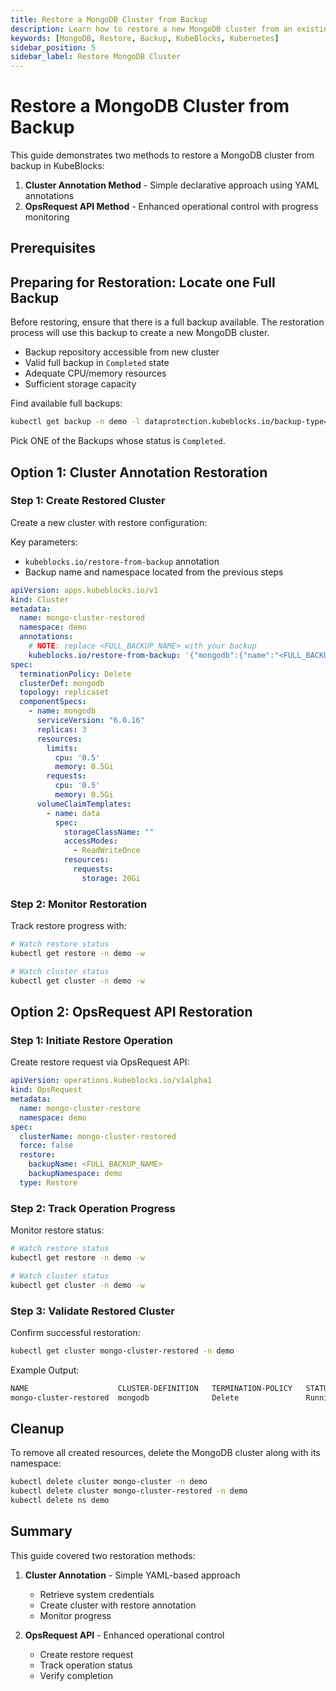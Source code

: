 ```yaml
---
title: Restore a MongoDB Cluster from Backup
description: Learn how to restore a new MongoDB cluster from an existing backup in KubeBlocks using the Cluster Annotation or OpsRequest API.
keywords: [MongoDB, Restore, Backup, KubeBlocks, Kubernetes]
sidebar_position: 5
sidebar_label: Restore MongoDB Cluster
---
```



# Restore a MongoDB Cluster from Backup

This guide demonstrates two methods to restore a MongoDB cluster from backup in KubeBlocks:

1. **Cluster Annotation Method** - Simple declarative approach using YAML annotations
2. **OpsRequest API Method** - Enhanced operational control with progress monitoring

## Prerequisites


<Prerequisites />

## Preparing for Restoration: Locate one Full Backup
Before restoring, ensure that there is a full backup available. The restoration process will use this backup to create a new MongoDB cluster.

- Backup repository accessible from new cluster
- Valid full backup in `Completed` state
- Adequate CPU/memory resources
- Sufficient storage capacity

Find available full backups:

```bash
kubectl get backup -n demo -l dataprotection.kubeblocks.io/backup-type=Full,app.kubernetes.io/instance=mongo-cluster # get the list of full backups
```

Pick ONE of the Backups whose status is `Completed`.

## Option 1: Cluster Annotation Restoration

### Step 1: Create Restored Cluster
Create a new cluster with restore configuration:

Key parameters:
- `kubeblocks.io/restore-from-backup` annotation
- Backup name and namespace located from the previous steps


```yaml
apiVersion: apps.kubeblocks.io/v1
kind: Cluster
metadata:
  name: mongo-cluster-restored
  namespace: demo
  annotations:
    # NOTE: replace <FULL_BACKUP_NAME> with your backup
    kubeblocks.io/restore-from-backup: '{"mongodb":{"name":"<FULL_BACKUP_NAME>","namespace":"demo","volumeRestorePolicy":"Parallel"}}'
spec:
  terminationPolicy: Delete
  clusterDef: mongodb
  topology: replicaset
  componentSpecs:
    - name: mongodb
      serviceVersion: "6.0.16"
      replicas: 3
      resources:
        limits:
          cpu: '0.5'
          memory: 0.5Gi
        requests:
          cpu: '0.5'
          memory: 0.5Gi
      volumeClaimTemplates:
        - name: data
          spec:
            storageClassName: ""
            accessModes:
              - ReadWriteOnce
            resources:
              requests:
                storage: 20Gi
```

### Step 2: Monitor Restoration
Track restore progress with:

```bash
# Watch restore status
kubectl get restore -n demo -w

# Watch cluster status
kubectl get cluster -n demo -w
```

## Option 2: OpsRequest API Restoration

### Step 1: Initiate Restore Operation
Create restore request via OpsRequest API:

```yaml
apiVersion: operations.kubeblocks.io/v1alpha1
kind: OpsRequest
metadata:
  name: mongo-cluster-restore
  namespace: demo
spec:
  clusterName: mongo-cluster-restored
  force: false
  restore:
    backupName: <FULL_BACKUP_NAME>
    backupNamespace: demo
  type: Restore
```

### Step 2: Track Operation Progress
Monitor restore status:

```bash
# Watch restore status
kubectl get restore -n demo -w

# Watch cluster status
kubectl get cluster -n demo -w
```

### Step 3: Validate Restored Cluster
Confirm successful restoration:
```bash
kubectl get cluster mongo-cluster-restored -n demo
```
Example Output:
```bash
NAME                    CLUSTER-DEFINITION   TERMINATION-POLICY   STATUS    AGE
mongo-cluster-restored  mongodb              Delete               Running   3m3s
```


## Cleanup
To remove all created resources, delete the MongoDB cluster along with its namespace:

```bash
kubectl delete cluster mongo-cluster -n demo
kubectl delete cluster mongo-cluster-restored -n demo
kubectl delete ns demo
```

## Summary

This guide covered two restoration methods:

1. **Cluster Annotation** - Simple YAML-based approach
   - Retrieve system credentials
   - Create cluster with restore annotation
   - Monitor progress

2. **OpsRequest API** - Enhanced operational control
   - Create restore request
   - Track operation status
   - Verify completion

